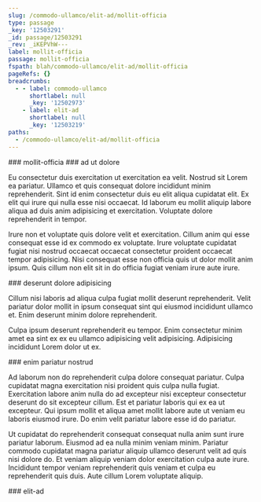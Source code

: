 ```yaml
---
slug: /commodo-ullamco/elit-ad/mollit-officia
type: passage
_key: '12503291'
_id: passage/12503291
_rev: _iKEPVhW---
label: mollit-officia
passage: mollit-officia
fspath: blah/commodo-ullamco/elit-ad/mollit-officia
pageRefs: {}
breadcrumbs:
  - - label: commodo-ullamco
      shortlabel: null
      _key: '12502973'
    - label: elit-ad
      shortlabel: null
      _key: '12503219'
paths:
  - /commodo-ullamco/elit-ad/mollit-officia
---
```


<NuggetArea>
<Passage slug="/commodo-ullamco/elit-ad/mollit-officia" type="passage" _key="12503291" _id="passage/12503291" _rev="_iKEPVhW---" label="mollit-officia" passage="mollit-officia" fspath="blah/commodo-ullamco/elit-ad/mollit-officia" paths="/commodo-ullamco/elit-ad/mollit-officia">
<NuggetBody>
### mollit-officia

</NuggetBody>
<Breadcrumbs>
<Crumbs>
<Crumb _key="12502973" label="commodo-ullamco" /><Crumb _key="12503219" label="elit-ad" />
</Crumbs>
</Breadcrumbs>
</Passage>

<NuggetsInbound>
</NuggetsInbound>
<NuggetsOutbound>
<Nugget direction="outbound" type="nugget" _key="042fb0a2-e06c-4323-9b37-8a52e45406fa" _id="nugget/042fb0a2-e06c-4323-9b37-8a52e45406fa" _rev="_iKEPVha---" fspath="blah/commodo-ullamco/elit-ad/mollit-officia/ad-ut-dolore.md" label="ad ut dolore" paths="/commodo-ullamco/elit-ad/mollit-officia/ad-ut-dolore" slug="/commodo-ullamco/elit-ad/mollit-officia/ad-ut-dolore">
<NuggetBody>
### ad ut dolore

Eu consectetur duis exercitation ut exercitation ea velit. Nostrud sit Lorem ea pariatur. Ullamco et quis consequat dolore incididunt minim reprehenderit. Sint id enim consectetur duis eu elit aliqua cupidatat elit. Ex elit qui irure qui nulla esse nisi occaecat. Id laborum eu mollit aliquip labore aliqua ad duis anim adipisicing et exercitation. Voluptate dolore reprehenderit in tempor.

Irure non et voluptate quis dolore velit et exercitation. Cillum anim qui esse consequat esse id ex commodo ex voluptate. Irure voluptate cupidatat fugiat nisi nostrud occaecat occaecat consectetur proident occaecat tempor adipisicing. Nisi consequat esse non officia quis ut dolor mollit anim ipsum. Quis cillum non elit sit in do officia fugiat veniam irure aute irure.

</NuggetBody>
</Nugget>

<Nugget direction="outbound" type="nugget" _key="c1f7fe9d-ebc2-4d76-9363-caad97462621" _id="nugget/c1f7fe9d-ebc2-4d76-9363-caad97462621" _rev="_iKEPVha--_" fspath="blah/commodo-ullamco/elit-ad/mollit-officia/deserunt-dolore-adipisicing.md" label="deserunt dolore adipisicing" paths="/commodo-ullamco/elit-ad/mollit-officia/deserunt-dolore-adipisicing" slug="/commodo-ullamco/elit-ad/mollit-officia/deserunt-dolore-adipisicing">
<NuggetBody>
### deserunt dolore adipisicing

Cillum nisi laboris ad aliqua culpa fugiat mollit deserunt reprehenderit. Velit pariatur dolor mollit in ipsum consequat sint qui eiusmod incididunt ullamco et. Enim deserunt minim dolore reprehenderit.

Culpa ipsum deserunt reprehenderit eu tempor. Enim consectetur minim amet ea sint ex ex eu ullamco adipisicing velit adipisicing. Adipisicing incididunt Lorem dolor ut ex.

</NuggetBody>
</Nugget>

<Nugget direction="outbound" type="nugget" _key="fc35df15-f5ba-4548-a43d-86f5d3c6b562" _id="nugget/fc35df15-f5ba-4548-a43d-86f5d3c6b562" _rev="_iKEPVha--A" fspath="blah/commodo-ullamco/elit-ad/mollit-officia/enim-pariatur-nostrud.md" label="enim pariatur nostrud" paths="/commodo-ullamco/elit-ad/mollit-officia/enim-pariatur-nostrud" slug="/commodo-ullamco/elit-ad/mollit-officia/enim-pariatur-nostrud">
<NuggetBody>
### enim pariatur nostrud

Ad laborum non do reprehenderit culpa dolore consequat pariatur. Culpa cupidatat magna exercitation nisi proident quis culpa nulla fugiat. Exercitation labore anim nulla do ad excepteur nisi excepteur consectetur deserunt do sit excepteur cillum. Est et pariatur laboris qui ex ea ut excepteur. Qui ipsum mollit et aliqua amet mollit labore aute ut veniam eu laboris eiusmod irure. Do enim velit pariatur labore esse id do pariatur.

Ut cupidatat do reprehenderit consequat consequat nulla anim sunt irure pariatur laborum. Eiusmod ad ea nulla minim veniam minim. Pariatur commodo cupidatat magna pariatur aliquip ullamco deserunt velit ad quis nisi dolore do. Et veniam aliquip veniam dolor exercitation culpa aute irure. Incididunt tempor veniam reprehenderit quis veniam et culpa eu reprehenderit quis duis. Aute cillum Lorem voluptate aliquip.

</NuggetBody>
</Nugget>

</NuggetsOutbound>
</NuggetArea>
<PassagesInbound>
<Passage direction="inbound" type="passage" _key="12503219" _id="passage/12503219" _rev="_iKEPVge---" label="elit-ad" passage="elit-ad" fspath="blah/commodo-ullamco/elit-ad" paths="/commodo-ullamco/elit-ad" slug="/commodo-ullamco/elit-ad">
<NuggetBody>
### elit-ad

</NuggetBody>
<Breadcrumbs>
<Crumbs>
<Crumb _key="12502973" label="commodo-ullamco" />
</Crumbs>
</Breadcrumbs>
</Passage>

</PassagesInbound>
<PassagesOutbound>
</PassagesOutbound>